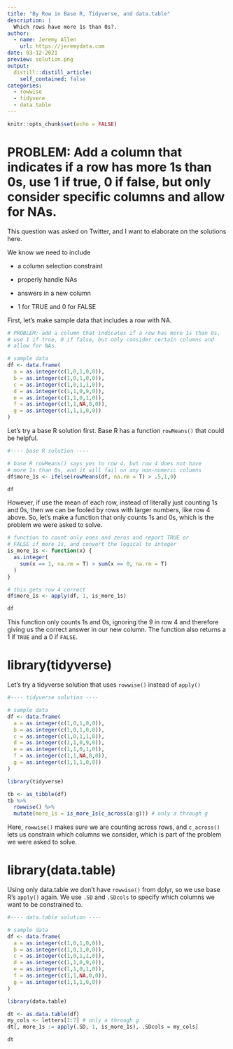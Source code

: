 ```yaml
---
title: "By Row in Base R, Tidyverse, and data.table"
description: |
  Which rows have more 1s than 0s?.
author:
  - name: Jeremy Allen
    url: https://jeremydata.com
date: 03-12-2021
preview: solution.png
output:
  distill::distill_article:
    self_contained: false
categories:
  - rowwise
  - tidyvere
  - data.table
---
```



```r
knitr::opts_chunk$set(echo = FALSE)
```

# PROBLEM: Add a column that indicates if a row has more 1s than 0s, use 1 if true, 0 if false, but only consider specific columns and allow for NAs.

This question was asked on Twitter, and I want to elaborate on the solutions here.  

We know we need to include

- a column selection constraint

- properly handle NAs

- answers in a new column

- 1 for TRUE and 0 for FALSE  

First, let's make sample data that includes a row with NA.  

```r

# PROBLEM: add a column that indicates if a row has more 1s than 0s,
# use 1 if true, 0 if false, but only consider certain columns and
# allow for NAs.

# sample data
df <- data.frame(
  a = as.integer(c(1,0,1,0,0)),
  b = as.integer(c(1,0,1,0,0)),
  c = as.integer(c(1,0,1,1,0)),
  d = as.integer(c(1,1,0,9,0)),
  e = as.integer(c(1,1,0,1,0)),
  f = as.integer(c(1,1,NA,0,0)),
  g = as.integer(c(1,1,1,0,0))
)

```

Let's try a base R solution first.  Base R has a function `rowMeans()` that could be helpful.

```r

#---- base R solution ----

# base R rowMeans() says yes to row 4, but row 4 does not have 
# more 1s than 0s, and it will fail on any non-numeric columns
df$more_1s <- ifelse(rowMeans(df, na.rm = T) > .5,1,0)

df

```

However, if use the mean of each row, instead of literally just counting 1s and 0s, then we can be fooled by rows with larger numbers, like row 4 above. So, let's make a function that only counts 1s and 0s, which is the problem we were asked to solve.

```r

# function to count only ones and zeros and report TRUE or
# FALSE if more 1s, and convert the logical to integer
is_more_1s <- function(x) {
  as.integer(
    sum(x == 1, na.rm = T) > sum(x == 0, na.rm = T)
  )
}

# this gets row 4 correct
df$more_1s <- apply(df, 1, is_more_1s)

df

```

This function only counts 1s and 0s, ignoring the 9 in row 4 and therefore giving us the correct answer in our new column. The function also returns a 1 if `TRUE` and a 0 if `FALSE`.  

# library(tidyverse)

Let's try a tidyverse solution that uses `rowwise()` instead of `apply()`

```r

#---- tidyverse solution ----

# sample data
df <- data.frame(
  a = as.integer(c(1,0,1,0,0)),
  b = as.integer(c(1,0,1,0,0)),
  c = as.integer(c(1,0,1,1,0)),
  d = as.integer(c(1,1,0,9,0)),
  e = as.integer(c(1,1,0,1,0)),
  f = as.integer(c(1,1,NA,0,0)),
  g = as.integer(c(1,1,1,0,0))
)

library(tidyverse)

tb <- as_tibble(df)
tb %>% 
  rowwise() %>% 
  mutate(more_1s = is_more_1s(c_across(a:g))) # only a through g

```

Here, `rowwise()` makes sure we are counting across rows, and `c_across()` lets us constrain which columns we consider, which is part of the problem we were asked to solve.  

# library(data.table)

Using only data.table we don't have `rowwise()` from dplyr, so we use base R's `apply()` again. We use `.SD` and `.SDcols` to specify which columns we want to be constrained to.  

```r

#---- data.table solution ----

# sample data
df <- data.frame(
  a = as.integer(c(1,0,1,0,0)),
  b = as.integer(c(1,0,1,0,0)),
  c = as.integer(c(1,0,1,1,0)),
  d = as.integer(c(1,1,0,9,0)),
  e = as.integer(c(1,1,0,1,0)),
  f = as.integer(c(1,1,NA,0,0)),
  g = as.integer(c(1,1,1,0,0))
)

library(data.table)

dt <- as.data.table(df)
my_cols <- letters[1:7] # only a through g
dt[, more_1s := apply(.SD, 1, is_more_1s), .SDcols = my_cols]

dt

```

